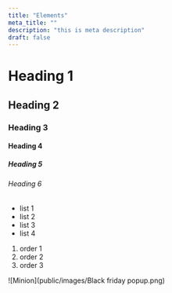 ```yaml
---
title: "Elements"
meta_title: ""
description: "this is meta description"
draft: false
---
```


# Heading 1

## Heading 2

### Heading 3

#### Heading 4

##### Heading 5

###### Heading 6


- list 1
- list 2
- list 3
- list 4

1. order 1
2. order 2
3. order 3


![Minion](public/images/Black friday popup.png)
